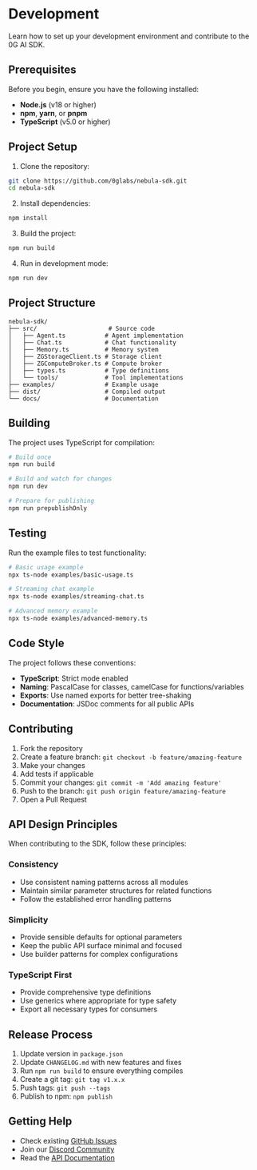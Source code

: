 # Development

Learn how to set up your development environment and contribute to the 0G AI SDK.

## Prerequisites

Before you begin, ensure you have the following installed:

- **Node.js** (v18 or higher)
- **npm**, **yarn**, or **pnpm**
- **TypeScript** (v5.0 or higher)

## Project Setup

1. Clone the repository:

```bash
git clone https://github.com/0glabs/nebula-sdk.git
cd nebula-sdk
```

2. Install dependencies:

```bash
npm install
```

3. Build the project:

```bash
npm run build
```

4. Run in development mode:

```bash
npm run dev
```

## Project Structure

```
nebula-sdk/
├── src/                    # Source code
│   ├── Agent.ts           # Agent implementation
│   ├── Chat.ts            # Chat functionality
│   ├── Memory.ts          # Memory system
│   ├── ZGStorageClient.ts # Storage client
│   ├── ZGComputeBroker.ts # Compute broker
│   ├── types.ts           # Type definitions
│   └── tools/             # Tool implementations
├── examples/              # Example usage
├── dist/                  # Compiled output
└── docs/                  # Documentation
```

## Building

The project uses TypeScript for compilation:

```bash
# Build once
npm run build

# Build and watch for changes
npm run dev

# Prepare for publishing
npm run prepublishOnly
```

## Testing

Run the example files to test functionality:

```bash
# Basic usage example
npx ts-node examples/basic-usage.ts

# Streaming chat example
npx ts-node examples/streaming-chat.ts

# Advanced memory example
npx ts-node examples/advanced-memory.ts
```

## Code Style

The project follows these conventions:

- **TypeScript**: Strict mode enabled
- **Naming**: PascalCase for classes, camelCase for functions/variables
- **Exports**: Use named exports for better tree-shaking
- **Documentation**: JSDoc comments for all public APIs

## Contributing

1. Fork the repository
2. Create a feature branch: `git checkout -b feature/amazing-feature`
3. Make your changes
4. Add tests if applicable
5. Commit your changes: `git commit -m 'Add amazing feature'`
6. Push to the branch: `git push origin feature/amazing-feature`
7. Open a Pull Request

## API Design Principles

When contributing to the SDK, follow these principles:

### Consistency
- Use consistent naming patterns across all modules
- Maintain similar parameter structures for related functions
- Follow the established error handling patterns

### Simplicity
- Provide sensible defaults for optional parameters
- Keep the public API surface minimal and focused
- Use builder patterns for complex configurations

### TypeScript First
- Provide comprehensive type definitions
- Use generics where appropriate for type safety
- Export all necessary types for consumers

## Release Process

1. Update version in `package.json`
2. Update `CHANGELOG.md` with new features and fixes
3. Run `npm run build` to ensure everything compiles
4. Create a git tag: `git tag v1.x.x`
5. Push tags: `git push --tags`
6. Publish to npm: `npm publish`

## Getting Help

- Check existing [GitHub Issues](https://github.com/0glabs/nebula-sdk/issues)
- Join our [Discord Community](https://discord.gg/0g)
- Read the [API Documentation](/api-reference/introduction)
